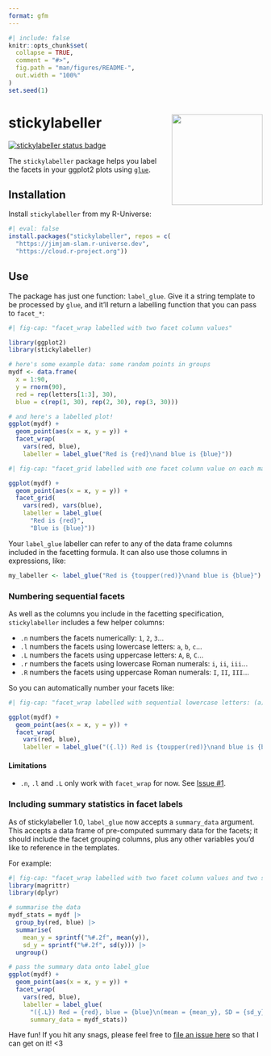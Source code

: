 ```yaml
---
format: gfm
---
```


<!-- README.md is generated from README.qmd. Please edit that file -->

```r
#| include: false
knitr::opts_chunk$set(
  collapse = TRUE,
  comment = "#>",
  fig.path = "man/figures/README-",
  out.width = "100%"
)
set.seed(1)
```

# stickylabeller <img src="man/figures/logo.svg" align="right" width="180px" style="padding-left: 1rem;" />

[![stickylabeller status badge](https://jimjam-slam.r-universe.dev/stickylabeller/badges/version)](https://jimjam-slam.r-universe.dev/stickylabeller)

The `stickylabeller` package helps you label the facets in your ggplot2 plots using [`glue`](https://cran.r-project.org/web/packages/glue/index.html).

## Installation

Install `stickylabeller` from my R-Universe:

```r
#| eval: false
install.packages("stickylabeller", repos = c(
  "https://jimjam-slam.r-universe.dev",
  "https://cloud.r-project.org"))
```

## Use

The package has just one function: `label_glue`. Give it a string template to be processed by `glue`, and it'll return a labelling function that you can pass to `facet_*`:

```r
#| fig-cap: "facet_wrap labelled with two facet column values"

library(ggplot2)
library(stickylabeller)

# here's some example data: some random points in groups
mydf <- data.frame(
  x = 1:90,
  y = rnorm(90),
  red = rep(letters[1:3], 30),
  blue = c(rep(1, 30), rep(2, 30), rep(3, 30)))

# and here's a labelled plot!
ggplot(mydf) +
  geom_point(aes(x = x, y = y)) +
  facet_wrap(
    vars(red, blue),
    labeller = label_glue("Red is {red}\nand blue is {blue}"))
```

```r
#| fig-cap: "facet_grid labelled with one facet column value on each margin"

ggplot(mydf) +
  geom_point(aes(x = x, y = y)) +
  facet_grid(
    vars(red), vars(blue),
    labeller = label_glue(
      "Red is {red}",
      "Blue is {blue}"))
```

Your `label_glue` labeller can refer to any of the data frame columns included in the facetting formula. It can also use those columns in expressions, like:

```r
my_labeller <- label_glue("Red is {toupper(red)}\nand blue is {blue}")
```

### Numbering sequential facets

As well as the columns you include in the facetting specification, `stickylabeller` includes a few helper columns:

- `.n` numbers the facets numerically: `1`, `2`, `3`...
- `.l` numbers the facets using lowercase letters: `a`, `b`, `c`...
- `.L` numbers the facets using uppercase letters: `A`, `B`, `C`...
- `.r` numbers the facets using lowercase Roman numerals: `i`, `ii`, `iii`...
- `.R` numbers the facets using uppercase Roman numerals: `I`, `II`, `III`...

So you can automatically number your facets like:

```r
#| fig-cap: "facet_wrap labelled with sequential lowercase letters: (a), (b), (c) and so on"

ggplot(mydf) +
  geom_point(aes(x = x, y = y)) +
  facet_wrap(
    vars(red, blue),
    labeller = label_glue("({.l}) Red is {toupper(red)}\nand blue is {blue}"))
```

#### Limitations

* `.n`, `.l` and `.L` only work with `facet_wrap` for now. See [Issue #1](https://github.com/jimjam-slam/stickylabeller/issues/1).

### Including summary statistics in facet labels

As of stickylabeller 1.0, `label_glue` now accepts a `summary_data` argument. This accepts a data frame of pre-computed summary data for the facets; it should include the facet grouping columns, plus any other variables you'd like to reference in the templates.

For example:

```r
#| fig-cap: "facet_wrap labelled with two facet column values and two summary statistics, each numbered (a), (b), (c) and so on"
library(magrittr)
library(dplyr)

# summarise the data
mydf_stats = mydf |>
  group_by(red, blue) |>
  summarise(
    mean_y = sprintf("%#.2f", mean(y)),
    sd_y = sprintf("%#.2f", sd(y))) |>
  ungroup()

# pass the summary data onto label_glue
ggplot(mydf) +
  geom_point(aes(x = x, y = y)) +
  facet_wrap(
    vars(red, blue),
    labeller = label_glue(
      "({.L}) Red = {red}, blue = {blue}\n(mean = {mean_y}, SD = {sd_y})",
      summary_data = mydf_stats))

```

Have fun! If you hit any snags, please feel free to [file an issue here](https://github.com/jimjam-slam/stickylabeller/issues) so that I can get on it! <3
